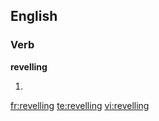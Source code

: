 ==English==

===Verb===
'''revelling'''
# {{present participle of|revel}}

[[fr:revelling]]
[[te:revelling]]
[[vi:revelling]]